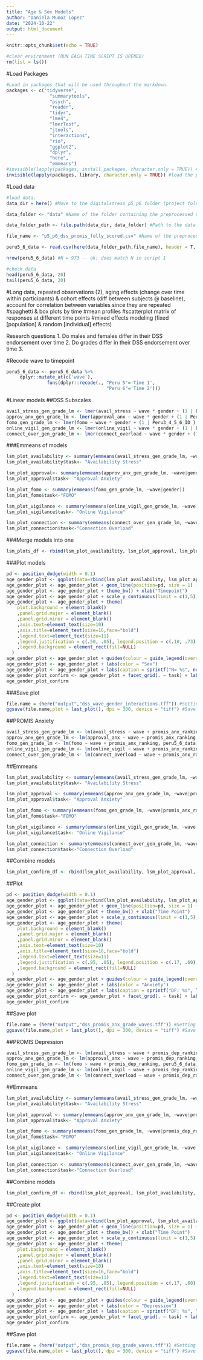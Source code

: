 ```yaml
---
title: "Age & Sex Models"
author: "Daniela Munoz Lopez"
date: "2024-10-22"
output: html_document
---
```


```r
knitr::opts_chunk$set(echo = TRUE)
```

```r
#clear environment (RUN EACH TIME SCRIPT IS OPENED)
rm(list = ls())
```

#Load Packages
```r
#Load in packages that will be used throughout the markdown.
packages <- c("tidyverse",
                "summarytools",
                "psych",
                "reader",
                "tidyr",
                "lme4",
                "lmerTest",
                "jtools",
                "interactions",
                "rio",
                "ggplot2",
                "dplyr",
                "here",
                "emmeans")
#invisible(lapply(packages, install.packages, character.only = TRUE)) #install packages (only run once)
invisible(lapply(packages, library, character.only = TRUE)) #load the packages
```

#Load data
```r
#load data.
data_dir = here() #Move to the digitalstress_p5_p6 folder (project folder)

data_folder <- "data" #Name of the folder containing the preprocessed data

data_folder_path <- file.path(data_dir, data_folder) #Path to the data within data folder

file_name <- "p5_p6_dss_promis_fully_scored.csv" #Name of the preprocessed data that was created in script1_datacleaning_DML

peru5_6_data <- read.csv(here(data_folder_path,file_name), header = T, sep = ",", na.strings=c("", " ","NA")) #Load data

nrow(peru5_6_data) #N = 973 -- ok: does match N in script 1

#check data
head(peru5_6_data, 20)
tail(peru5_6_data, 20)
```

#Long data, repeated observations (2), aging effects (change over time within participants) & cohort effects (diff between subjects @ baseline), account for correlation between variables since they are repeated
#spaghetti & box plots by time
#mean profiles
#scatterplot matrix of responses at different time points
#mixed effects modeling (fixed [population] & random [individual] effects)



Research questions
1. Do males and females differ in their DSS endorsement over time 
2. Do grades differ in their DSS endorsement over time
3. 

#Recode wave to timepoint 
```r
peru5_6_data <- peru5_6_data %>% 
     dplyr::mutate_at(c('wave'), 
               funs(dplyr::recode(., "Peru 5"='Time 1',
                                     "Peru 6"='Time 2')))
```
#Linear models 
##DSS Subscales
```r
avail_stress_gen_grade_lm <- lmer(avail_stress ~ wave * gender + (1 | Peru3_4_5_6_ID ), peru5_6_data)
approv_anx_gen_grade_lm <- lmer(approval_anx ~ wave * gender + (1 | Peru3_4_5_6_ID ), peru5_6_data)
fomo_gen_grade_lm <- lmer(fomo ~ wave * gender + (1 | Peru3_4_5_6_ID ), peru5_6_data)
online_vigil_gen_grade_lm <- lmer(online_vigil ~ wave * gender + (1 | Peru3_4_5_6_ID ), peru5_6_data)
connect_over_gen_grade_lm <- lmer(connect_overload ~ wave * gender + (1 | Peru3_4_5_6_ID ), peru5_6_data)
```

###Emmeans of models
```r
lsm_plot_availability <- summary(emmeans(avail_stress_gen_grade_lm, ~wave|gender))
lsm_plot_availability$task<- "Availability Stress"

lsm_plot_approval<- summary(emmeans(approv_anx_gen_grade_lm, ~wave|gender))
lsm_plot_approval$task<- "Approval Anxiety"

lsm_plot_fomo <- summary(emmeans(fomo_gen_grade_lm, ~wave|gender))
lsm_plot_fomo$task<-"FOMO"

lsm_plot_vigilance <- summary(emmeans(online_vigil_gen_grade_lm, ~wave|gender))
lsm_plot_vigilance$task<- "Online Vigilance"

lsm_plot_connection <- summary(emmeans(connect_over_gen_grade_lm, ~wave|gender))
lsm_plot_connection$task<-"Connection Overload"
```

###Merge models into one
```r
lsm_plots_df <- rbind(lsm_plot_availability, lsm_plot_approval, lsm_plot_fomo, lsm_plot_vigilance, lsm_plot_connection)
```

###Plot models
```r
pd <- position_dodge(width = 0.1)
age_gender_plot <- ggplot(data=rbind(lsm_plot_availability, lsm_plot_approval, lsm_plot_fomo, lsm_plot_vigilance, lsm_plot_connection), aes(y = emmean, ymax = emmean+SE, ymin = emmean- SE, x = wave, group = interaction(task, gender), color = gender))
age_gender_plot <- age_gender_plot + geom_line(position=pd, size = 1) + geom_point(size=I(2), position=pd)+ geom_errorbar(width=0.3, position=pd)
age_gender_plot <- age_gender_plot + theme_bw() + xlab("Timepoint") 
age_gender_plot <- age_gender_plot + scale_y_continuous(limit = c(1,5), breaks=seq(1,5), name = "Digital Stress Score")
age_gender_plot <- age_gender_plot + theme(
    plot.background = element_blank()
    ,panel.grid.major = element_blank()
    ,panel.grid.minor = element_blank()
    ,axis.text=element_text(size=10)
    ,axis.title=element_text(size=16,face="bold")
    ,legend.text=element_text(size=11)
    ,legend.justification = c(.50, .05), legend.position = c(.10, .73)
    ,legend.background = element_rect(fill=NULL)
  )
age_gender_plot <- age_gender_plot + guides(colour = guide_legend(override.aes=list(size=1)))
age_gender_plot <- age_gender_plot + labs(color = "Sex")
age_gender_plot <- age_gender_plot + labs(caption = sprintf("N= %s", nrow(peru5_6_data))) #add degrees of freedom to plot
age_gender_plot_confirm <- age_gender_plot + facet_grid(. ~ task) + labs(title = "Digital Stress Across Time Points")
age_gender_plot_confirm
```

###Save plot
```r
file.name = (here("output","dss_wave_gender_interactions.tff")) #Setting the save location and file name
ggsave(file.name,plot = last_plot(), dpi = 300, device = "tiff") #Save the plot
```

##PROMIS Anxiety
```r
avail_stress_gen_grade_lm <- lm(avail_stress ~ wave + promis_anx_ranking, peru5_6_data)
approv_anx_gen_grade_lm <- lm(approval_anx ~ wave + promis_anx_ranking, peru5_6_data)
fomo_gen_grade_lm <- lm(fomo ~ wave + promis_anx_ranking, peru5_6_data)
online_vigil_gen_grade_lm <- lm(online_vigil ~ wave + promis_anx_ranking, peru5_6_data)
connect_over_gen_grade_lm <- lm(connect_overload ~ wave + promis_anx_ranking, peru5_6_data)
```

##Emmeans
```r
lsm_plot_availability <- summary(emmeans(avail_stress_gen_grade_lm, ~wave|promis_anx_ranking))
lsm_plot_availability$task<- "Availability Stress"

lsm_plot_approval <- summary(emmeans(approv_anx_gen_grade_lm, ~wave|promis_anx_ranking))
lsm_plot_approval$task<- "Approval Anxiety"

lsm_plot_fomo <- summary(emmeans(fomo_gen_grade_lm, ~wave|promis_anx_ranking))
lsm_plot_fomo$task<-"FOMO"

lsm_plot_vigilance <- summary(emmeans(online_vigil_gen_grade_lm, ~wave|promis_anx_ranking))
lsm_plot_vigilance$task<- "Online Vigilance"

lsm_plot_connection <- summary(emmeans(connect_over_gen_grade_lm, ~wave|promis_anx_ranking))
lsm_plot_connection$task<-"Connection Overload"

```

##Combine models
```r
lsm_plot_confirm_df <- rbind(lsm_plot_availability, lsm_plot_approval, lsm_plot_fomo, lsm_plot_vigilance, lsm_plot_connection) #combine all plots into one table
```

##Plot
```r
pd <- position_dodge(width = 0.1)
age_gender_plot <- ggplot(data=rbind(lsm_plot_availability, lsm_plot_approval, lsm_plot_fomo, lsm_plot_vigilance, lsm_plot_connection), aes(y = emmean, ymax = emmean+SE, ymin = emmean- SE, x = wave, group = interaction(task, promis_anx_ranking), color = promis_anx_ranking))
age_gender_plot <- age_gender_plot + geom_line(position=pd, size = 1) + geom_point(size=I(2), position=pd)+ geom_errorbar(width=0.3, position=pd)
age_gender_plot <- age_gender_plot + theme_bw() + xlab("Time Point") 
age_gender_plot <- age_gender_plot + scale_y_continuous(limit = c(1,5), breaks=seq(1,5), name = "Digital Scress Score")
age_gender_plot <- age_gender_plot + theme(
    plot.background = element_blank()
    ,panel.grid.major = element_blank()
    ,panel.grid.minor = element_blank()
    ,axis.text=element_text(size=10)
    ,axis.title=element_text(size=16,face="bold")
    ,legend.text=element_text(size=11)
    ,legend.justification = c(.95, .05), legend.position = c(.17, .60)
    ,legend.background = element_rect(fill=NULL)
  )
age_gender_plot <- age_gender_plot + guides(colour = guide_legend(override.aes=list(size=1)))
age_gender_plot <- age_gender_plot + labs(color = "Anxiety")
age_gender_plot <- age_gender_plot + labs(caption = sprintf("DF: %s", lsm_plot_confirm_df$df)) #add degrees of freedom to plot
age_gender_plot_confirm <- age_gender_plot + facet_grid(. ~ task) + labs(title = "Digital Stress & Anxiety Across Time Points")
age_gender_plot_confirm
```

##Save plot
```r
file.name = (here("output","dss_promis_anx_grade_waves.tff")) #Setting the save location and file name
ggsave(file.name,plot = last_plot(), dpi = 300, device = "tiff") #Save the plot
```

##PROMIS Depression
```r
avail_stress_gen_grade_lm <- lm(avail_stress ~ wave + promis_dep_ranking, peru5_6_data)
approv_anx_gen_grade_lm <- lm(approval_anx ~ wave + promis_dep_ranking, peru5_6_data)
fomo_gen_grade_lm <- lm(fomo ~ wave + promis_dep_ranking, peru5_6_data)
online_vigil_gen_grade_lm <- lm(online_vigil ~ wave + promis_dep_ranking, peru5_6_data)
connect_over_gen_grade_lm <- lm(connect_overload ~ wave + promis_dep_ranking, peru5_6_data)
```

##Emmeans
```r
lsm_plot_availability <- summary(emmeans(avail_stress_gen_grade_lm, ~wave|promis_dep_ranking))
lsm_plot_availability$task<- "Availability Stress"

lsm_plot_approval <- summary(emmeans(approv_anx_gen_grade_lm, ~wave|promis_dep_ranking))
lsm_plot_approval$task<- "Approval Anxiety"

lsm_plot_fomo <- summary(emmeans(fomo_gen_grade_lm, ~wave|promis_dep_ranking))
lsm_plot_fomo$task<-"FOMO"

lsm_plot_vigilance <- summary(emmeans(online_vigil_gen_grade_lm, ~wave|promis_dep_ranking))
lsm_plot_vigilance$task<- "Online Vigilance"

lsm_plot_connection <- summary(emmeans(connect_over_gen_grade_lm, ~wave|promis_dep_ranking))
lsm_plot_connection$task<-"Connection Overload"
```

##Combine models
```r
lsm_plot_confirm_df <- rbind(lsm_plot_approval, lsm_plot_availability, lsm_plot_fomo, lsm_plot_connection, lsm_plot_vigilance) #combine all plots into one table
```

##Create plot
```r
pd <- position_dodge(width = 0.1)
age_gender_plot <- ggplot(data=rbind(lsm_plot_approval, lsm_plot_availability, lsm_plot_fomo, lsm_plot_connection, lsm_plot_vigilance), aes(y = emmean, ymax = emmean+SE, ymin = emmean- SE, x = wave, group = interaction(task, promis_dep_ranking), color = promis_dep_ranking))
age_gender_plot <- age_gender_plot + geom_line(position=pd, size = 1) + geom_point(size=I(2), position=pd)+ geom_errorbar(width=0.3, position=pd)
age_gender_plot <- age_gender_plot + theme_bw() + xlab("Time Point") 
age_gender_plot <- age_gender_plot + scale_y_continuous(limit = c(1,5), breaks=seq(1,5), name = "Digital Stress Score")
age_gender_plot <- age_gender_plot + theme(
    plot.background = element_blank()
    ,panel.grid.major = element_blank()
    ,panel.grid.minor = element_blank()
    ,axis.text=element_text(size=10)
    ,axis.title=element_text(size=16,face="bold")
    ,legend.text=element_text(size=11)
    ,legend.justification = c(.95, .05), legend.position = c(.17, .60)
    ,legend.background = element_rect(fill=NULL)
  )
age_gender_plot <- age_gender_plot + guides(colour = guide_legend(override.aes=list(size=1)))
age_gender_plot <- age_gender_plot + labs(color = "Depression")
age_gender_plot <- age_gender_plot + labs(caption = sprintf("DF: %s", lsm_plot_confirm_df$df)) #add degrees of freedom to plot
age_gender_plot_confirm <- age_gender_plot + facet_grid(. ~ task) + labs(title = "Digital Stress & Depression Across Time Point")
age_gender_plot_confirm
```

##Save plot
```r
file.name = (here("output","dss_promis_dep_grade_waves.tff")) #Setting the save location and file name
ggsave(file.name,plot = last_plot(), dpi = 300, device = "tiff") #Save the plot
```
